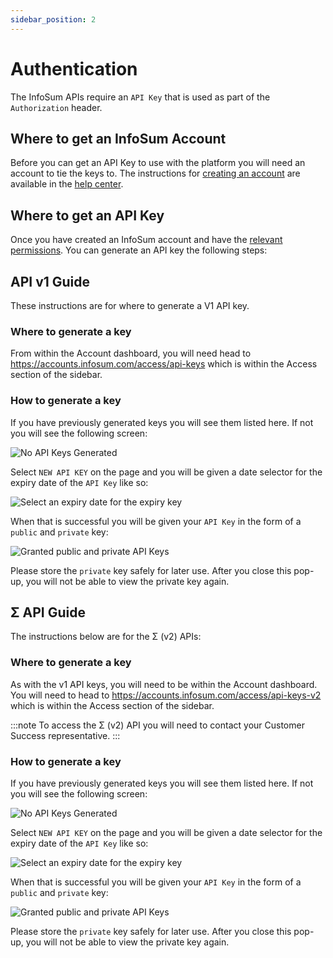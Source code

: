 ```yaml
---
sidebar_position: 2
---
```


# Authentication

The InfoSum APIs require an `API Key` that is used as part of the `Authorization` header.

## Where to get an InfoSum Account

Before you can get an API Key to use with the platform you will need an account to tie the keys to. The instructions for [creating an account](https://support.infosum.com/hc/en-us/articles/360018968178-Creating-an-account) are available in the [help center](https://support.infosum.com/hc/en-us/articles/360018968178-Creating-an-account).

## Where to get an API Key

Once you have created an InfoSum account and have the [relevant permissions](https://support.infosum.com/hc/en-us/articles/360019049798-Permissions-overview). You can generate an API key the following steps:

<Tabs>
  <TabItem value="v1" label="API v1">

## API v1 Guide

These instructions are for where to generate a V1 API key.

### Where to generate a key

From within the Account dashboard, you will need head to https://accounts.infosum.com/access/api-keys which is within the Access section of the sidebar.

### How to generate a key

If you have previously generated keys you will see them listed here. If not you will see the following screen:

![No API Keys Generated](/img/authentication/no-api-keys.png)

Select `NEW API KEY` on the page and you will be given a date selector for the expiry date of the `API Key` like so:

![Select an expiry date for the expiry key](/img/authentication/set-api-key-expiry.png)

When that is successful you will be given your `API Key` in the form of a `public` and `private` key:

![Granted public and private API Keys](/img/authentication/granted-public-private-api-keys.png)

Please store the `private` key safely for later use. After you close this pop-up, you will not be able to view the private key again.

  </TabItem>
  <TabItem value="v2" label="Σ API" default>

## Σ API Guide

The instructions below are for the Σ (v2) APIs:

### Where to generate a key

As with the v1 API keys, you will need to be within the Account dashboard. You will need to head to https://accounts.infosum.com/access/api-keys-v2 which is within the Access section of the sidebar.

:::note
To access the Σ (v2) API you will need to contact your Customer Success representative.
:::

### How to generate a key

If you have previously generated keys you will see them listed here. If not you will see the following screen:

![No API Keys Generated](/img/authentication/no-api-keys-v2.png)

Select `NEW API KEY` on the page and you will be given a date selector for the expiry date of the `API Key` like so:

![Select an expiry date for the expiry key](/img/authentication/set-api-key-expiry-v2.png)

When that is successful you will be given your `API Key` in the form of a `public` and `private` key:

![Granted public and private API Keys](/img/authentication/granted-public-private-api-keys-v2.png)

Please store the `private` key safely for later use. After you close this pop-up, you will not be able to view the private key again.

  </TabItem>
</Tabs>